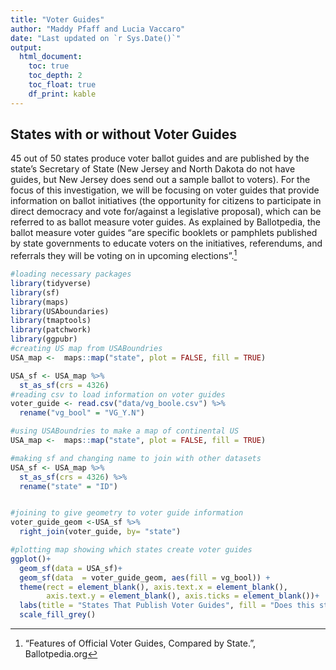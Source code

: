 ```yaml
---
title: "Voter Guides"
author: "Maddy Pfaff and Lucia Vaccaro"
date: "Last updated on `r Sys.Date()`"
output:
  html_document:
    toc: true
    toc_depth: 2
    toc_float: true
    df_print: kable
---
```


<!--
Comments in HTML are like this! 
-->



## States with or without Voter Guides

45 out of 50 states produce voter ballot guides and are published by the state’s Secretary of State (New Jersey and North Dakota do not have guides, but New Jersey does send out a sample ballot to voters). For the focus of this investigation, we will be focusing on voter guides that provide information on ballot initiatives (the opportunity for citizens to participate in direct democracy and vote for/against a legislative proposal), which can be referred to as ballot measure voter guides. As explained by Ballotpedia, the ballot measure voter guides “are specific booklets or pamphlets published by state governments to educate voters on the initiatives, referendums, and referrals they will be voting on in upcoming elections”.^[“Features of Official Voter Guides, Compared by State.”, Ballotpedia.org] 


```r

#loading necessary packages
library(tidyverse)
library(sf)
library(maps)
library(USAboundaries)
library(tmaptools)
library(patchwork)
library(ggpubr)
#creating US map from USABoundries
USA_map <-  maps::map("state", plot = FALSE, fill = TRUE)

USA_sf <- USA_map %>% 
  st_as_sf(crs = 4326)
#reading csv to load information on voter guides
voter_guide <- read.csv("data/vg_boole.csv") %>% 
  rename("vg_bool" = "VG_Y.N")

#using USABoundries to make a map of continental US
USA_map <-  maps::map("state", plot = FALSE, fill = TRUE)

#making sf and changing name to join with other datasets
USA_sf <- USA_map %>% 
  st_as_sf(crs = 4326) %>% 
  rename("state" = "ID")


#joining to give geometry to voter guide information
voter_guide_geom <-USA_sf %>% 
  right_join(voter_guide, by= "state")

#plotting map showing which states create voter guides
ggplot()+
  geom_sf(data = USA_sf)+
  geom_sf(data  = voter_guide_geom, aes(fill = vg_bool)) +
  theme(rect = element_blank(), axis.text.x = element_blank(), 
        axis.text.y = element_blank(), axis.ticks = element_blank())+
  labs(title = "States That Publish Voter Guides", fill = "Does this state publish\na voter guide?")+
  scale_fill_grey()


```


